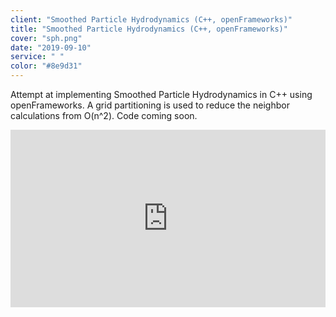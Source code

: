 ```yaml
---
client: "Smoothed Particle Hydrodynamics (C++, openFrameworks)"
title: "Smoothed Particle Hydrodynamics (C++, openFrameworks)"
cover: "sph.png"
date: "2019-09-10"
service: " "
color: "#8e9d31"
---
```


Attempt at implementing Smoothed Particle Hydrodynamics in C++ using openFrameworks. A grid partitioning is used to reduce the neighbor calculations from O(n^2).
Code coming soon.
<div style="width:100%;height:0px;position:relative;padding-bottom:56.250%;"><iframe src="https://streamable.com/s/dzgos/rizdya" frameborder="0" width="100%" height="100%" allowfullscreen style="width:100%;height:100%;position:absolute;left:0px;top:0px;overflow:hidden;"></iframe></div>

